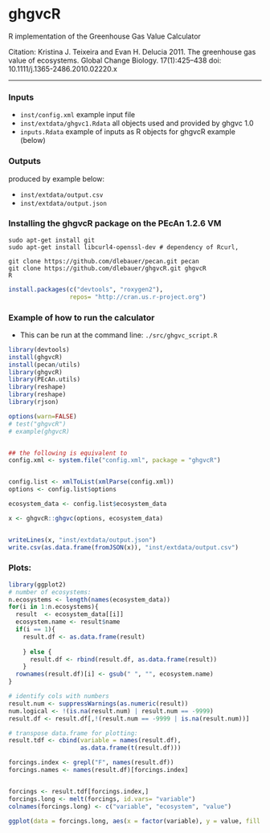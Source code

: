 ghgvcR
======

R implementation of the Greenhouse Gas Value Calculator

Citation: Kristina J. Teixeira and Evan H. Delucia 2011. The greenhouse gas value of ecosystems. Global Change Biology. 17(1):425–438 doi: 10.1111/j.1365-2486.2010.02220.x

-------

### Inputs

* `inst/config.xml` example input file
* `inst/extdata/ghgvc1.Rdata` all objects used and provided by ghgvc 1.0
* `inputs.Rdata` example of inputs as R objects for ghgvcR example (below)

### Outputs 

produced by example below:

* `inst/extdata/output.csv`
* `inst/extdata/output.json`

### Installing the ghgvcR package on the PEcAn 1.2.6 VM

```
sudo apt-get install git
sudo apt-get install libcurl4-openssl-dev # dependency of Rcurl, 

git clone https://github.com/dlebauer/pecan.git pecan
git clone https://github.com/dlebauer/ghgvcR.git ghgvcR
R 
```

```r
install.packages(c("devtools", "roxygen2"), 
                 repos= "http://cran.us.r-project.org")
```

### Example of how to run the calculator

* This can be run at the command line: `./src/ghgvc_script.R`

```r
library(devtools)
install(ghgvcR)
install(pecan/utils)
library(ghgvcR)
library(PEcAn.utils)
library(reshape)
library(reshape)
library(rjson)
```
```r

options(warn=FALSE)
# test("ghgvcR")
# example(ghgvcR)


## the following is equivalent to 
config.xml <- system.file("config.xml", package = "ghgvcR")


config.list <- xmlToList(xmlParse(config.xml))
options <- config.list$options

ecosystem_data <- config.list$ecosystem_data

x <- ghgvcR::ghgvc(options, ecosystem_data)


writeLines(x, "inst/extdata/output.json")
write.csv(as.data.frame(fromJSON(x)), "inst/extdata/output.csv")

```

### Plots:

```r
library(ggplot2)
# number of ecosystems:
n.ecosystems <- length(names(ecosystem_data)) 
for(i in 1:n.ecosystems){
  result  <- ecosystem_data[[i]]
  ecosystem.name <- result$name
  if(i == 1){
    result.df <- as.data.frame(result)
    
    } else {
      result.df <- rbind(result.df, as.data.frame(result))      
    }
  rownames(result.df)[i] <- gsub(" ", "", ecosystem.name)
}

# identify cols with numbers
result.num <- suppressWarnings(as.numeric(result))
num.logical <- !(is.na(result.num) | result.num == -9999)
result.df <- result.df[,!(result.num == -9999 | is.na(result.num))]

# transpose data.frame for plotting:
result.tdf <- cbind(variable = names(result.df),
                    as.data.frame(t(result.df)))

forcings.index <- grepl("F", names(result.df))
forcings.names <- names(result.df)[forcings.index]


forcings <- result.tdf[forcings.index,]
forcings.long <- melt(forcings, id.vars= "variable")
colnames(forcings.long) <- c("variable", "ecosystem", "value")


```


```r
ggplot(data = forcings.long, aes(x = factor(variable), y = value, fill = ecosystem)) + geom_bar(position="dodge") + ggtitle(label="Example plot: values of F for two ecosystems") + xlab("Variable") + ylab("Units of F") + coord_flip()

```
